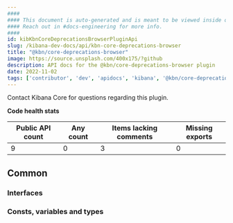 ```yaml
---
####
#### This document is auto-generated and is meant to be viewed inside our experimental, new docs system.
#### Reach out in #docs-engineering for more info.
####
id: kibKbnCoreDeprecationsBrowserPluginApi
slug: /kibana-dev-docs/api/kbn-core-deprecations-browser
title: "@kbn/core-deprecations-browser"
image: https://source.unsplash.com/400x175/?github
description: API docs for the @kbn/core-deprecations-browser plugin
date: 2022-11-02
tags: ['contributor', 'dev', 'apidocs', 'kibana', '@kbn/core-deprecations-browser']
---
```




Contact Kibana Core for questions regarding this plugin.

**Code health stats**

| Public API count  | Any count | Items lacking comments | Missing exports |
|-------------------|-----------|------------------------|-----------------|
| 9 | 0 | 3 | 0 |

## Common

### Interfaces
<DocDefinitionList data={kbnCoreDeprecationsBrowserObj.common.interfaces}/>

### Consts, variables and types
<DocDefinitionList data={kbnCoreDeprecationsBrowserObj.common.misc}/>

